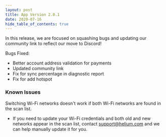```yaml
---
layout: post
title: App Version 2.0.1
date: 2020-07-16
hide_table_of_contents: true
---
```


In this release, we are focused on squashing bugs and updating our community link to reflect our
move to Discord!

<!--truncate-->

Bugs Fixed:

- Better account address validation for payments
- Updated community link
- Fix for sync percentage in diagnostic report
- Fix for add hotspot

### Known Issues

Switching Wi-Fi networks doesn't work if both Wi-Fi networks are found in the scan list.

- If you need to update your Wi-Fi credentials and both old and new networks appear in the scan
  list, contact support@helium.com and we can help manually update it for you.
